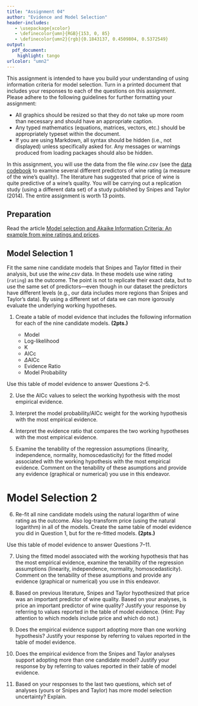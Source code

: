 ```yaml
---
title: "Assignment 04"
author: "Evidence and Model Selection"
header-includes:
   - \usepackage{xcolor}
   - \definecolor{umn}{RGB}{153, 0, 85}
   - \definecolor{umn2}{rgb}{0.1843137, 0.4509804, 0.5372549}
output: 
  pdf_document:
    highlight: tango
urlcolor: "umn2"
---
```


This assignment is intended to have you build your understanding of using information criteria for model selection. Turn in a printed document that includes your responses to each of the questions on this assignment. Please adhere to the following guidelines for further formatting your assignment: 

- All graphics should be resized so that they do not take up more room than necessary and should have an appropriate caption.
- Any typed mathematics (equations, matrices, vectors, etc.) should be appropriately typeset within the document.
- If you are using Markdown, all syntax should be hidden (i.e., not displayed) unless specifically asked for. Any messages or warnings produced from loading packages should also be hidden.

In this assignment, you will use the data from the file *wine.csv* (see the [data codebook](http://zief0002.github.io/epsy-8252/data-codebook.html#wine) to examine several different predictors of wine rating (a measure of the wine's quality). The literature has suggested that price of wine is quite predictive of a wine's quality. You will be carrying out a replication study (using a different data set) of a study published by Snipes and Taylor (2014). The entire assignment is worth 13 points.


\rule{0.5\linewidth}{\linethickness}


## Preparation

Read the article [Model selection and Akaike Information Criteria: An example from wine ratings and prices](http://www.sciencedirect.com/science/article/pii/S2212977414000064). 


## Model Selection 1

Fit the same nine candidate models that Snipes and Taylor fitted in their analysis, but use the *wine.csv* data. In these models use wine rating (`rating`) as the outcome. The point is not to replicate their exact data, but to use the same set of predictors---even though in our dataset the predictors have different levels (e.g., our data includes more regions than Snipes and Taylor's data). By using a different set of data we can more igorously evaluate the underlying working hypotheses.

1. Create a table of model evidence that includes the following information for each of the nine candidate models. **(2pts.)**

    - Model
    - Log-likelihood
    - K
    - AICc
    - $\Delta$AICc
    - Evidence Ratio
    - Model Probability

Use this table of model evidence to answer Questions 2--5.

2. Use the AICc values to select the working hypothesis with the most empirical evidence.

3. Interpret the model probability/AICc weight for the working hypothesis with the most empirical evidence.

4. Interpret the evidence ratio that compares the two working hypotheses with the most empirical evidence.

5. Examine the tenability of the regression assumptions (linearity, independence, normality, homoscedasticity) for the fitted model associated with the working hypothesis with the most empirical evidence. Comment on the tenability of these asumptions and provide any evidence (graphical or numerical) you use in this endeavor.

# Model Selection 2

6. Re-fit all nine candidate models using the natural logarithm of wine rating as the outcome. Also log-transform price (using the natural logarithm) in all of the models. Create the same table of model evidence you did in Question 1, but for the re-fitted models. **(2pts.)**

Use this table of model evidence to answer Questions 7--11.

7. Using the fitted model associated with the working hypothesis that has the most empirical evidence, examine the tenability of the regression assumptions (linearity, independence, normality, homoscedasticity). Comment on the tenability of these asumptions and provide any evidence (graphical or numerical) you use in this endeavor.

8. Based on previous literature, Snipes and Taylor hypothesized that price was an important predictor of wine quality. Based on your analyses, is price an important predictor of wine quality? Justify your response by referring to values reported in the table of model evidence. (Hint: Pay attention to which models include price and which do not.)

9. Does the empirical evidence support adopting more than one working hypothesis? Justify your response by referring to values reported in the table of model evidence.

10. Does the empirical evidence from the Snipes and Taylor analyses support adopting more than one candidate model? Justify your response by by referring to values reported in their table of model evidence.

11. Based on your responses to the last two questions, which set of analyses (yours or Snipes and Taylor) has more model selection uncertainty? Explain.





